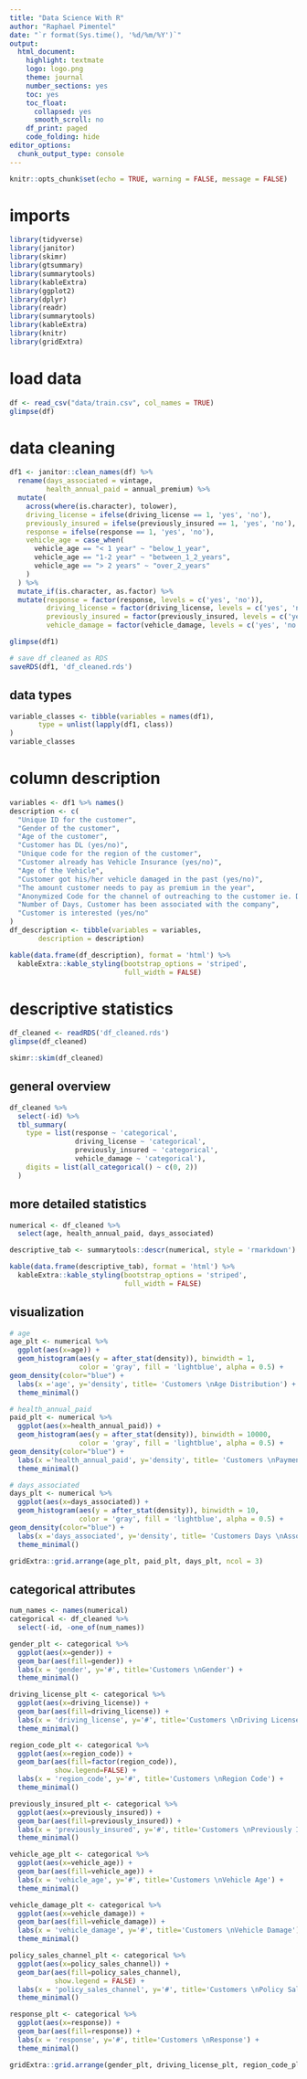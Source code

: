 ```yaml
---
title: "Data Science With R"
author: "Raphael Pimentel"
date: "`r format(Sys.time(), '%d/%m/%Y')`"
output:
  html_document:
    highlight: textmate
    logo: logo.png
    theme: journal
    number_sections: yes
    toc: yes
    toc_float:
      collapsed: yes
      smooth_scroll: no
    df_print: paged
    code_folding: hide
editor_options: 
  chunk_output_type: console
---
```


```r
knitr::opts_chunk$set(echo = TRUE, warning = FALSE, message = FALSE)
```

# imports

```r
library(tidyverse)
library(janitor)
library(skimr)
library(gtsummary)
library(summarytools)
library(kableExtra)
library(ggplot2)
library(dplyr)
library(readr)
library(summarytools)
library(kableExtra)
library(knitr)
library(gridExtra)
```

# load data

```r
df <- read_csv("data/train.csv", col_names = TRUE)
glimpse(df)
```

# data cleaning

```r
df1 <- janitor::clean_names(df) %>% 
  rename(days_associated = vintage,
         health_annual_paid = annual_premium) %>% 
  mutate(
    across(where(is.character), tolower),
    driving_license = ifelse(driving_license == 1, 'yes', 'no'),
    previously_insured = ifelse(previously_insured == 1, 'yes', 'no'),
    response = ifelse(response == 1, 'yes', 'no'),
    vehicle_age = case_when(
      vehicle_age == "< 1 year" ~ "below_1_year",
      vehicle_age == "1-2 year" ~ "between_1_2_years",
      vehicle_age == "> 2 years" ~ "over_2_years"
    )
  ) %>% 
  mutate_if(is.character, as.factor) %>% 
  mutate(response = factor(response, levels = c('yes', 'no')),
         driving_license = factor(driving_license, levels = c('yes', 'no')),
         previously_insured = factor(previously_insured, levels = c('yes', 'no')),
         vehicle_damage = factor(vehicle_damage, levels = c('yes', 'no')))

glimpse(df1)

# save df_cleaned as RDS
saveRDS(df1, 'df_cleaned.rds')
```

## data types

```r
variable_classes <- tibble(variables = names(df1),
       type = unlist(lapply(df1, class))
)
variable_classes
```

# column description

```r
variables <- df1 %>% names()
description <- c(
  "Unique ID for the customer",
  "Gender of the customer",
  "Age of the customer",
  "Customer has DL (yes/no)",
  "Unique code for the region of the customer",
  "Customer already has Vehicle Insurance (yes/no)",
  "Age of the Vehicle",
  "Customer got his/her vehicle damaged in the past (yes/no)",
  "The amount customer needs to pay as premium in the year",
  "Anonymized Code for the channel of outreaching to the customer ie. Different Agents, Over Mail, Over Phone, In Person, etc.",
  "Number of Days, Customer has been associated with the company",
  "Customer is interested (yes/no"
)
df_description <- tibble(variables = variables,
       description = description)

kable(data.frame(df_description), format = 'html') %>% 
  kableExtra::kable_styling(bootstrap_options = 'striped',
                            full_width = FALSE)
```

# descriptive statistics

```r
df_cleaned <- readRDS('df_cleaned.rds')
glimpse(df_cleaned)
```

```r
skimr::skim(df_cleaned)
```

## general overview

```r
df_cleaned %>% 
  select(-id) %>% 
  tbl_summary(
    type = list(response ~ 'categorical',
                driving_license ~ 'categorical',
                previously_insured ~ 'categorical',
                vehicle_damage ~ 'categorical'),
    digits = list(all_categorical() ~ c(0, 2))
  )
```

## more detailed statistics

```r
numerical <- df_cleaned %>% 
  select(age, health_annual_paid, days_associated)
```

```r
descriptive_tab <- summarytools::descr(numerical, style = 'rmarkdown') %>% round(2)

kable(data.frame(descriptive_tab), format = 'html') %>% 
  kableExtra::kable_styling(bootstrap_options = 'striped',
                            full_width = FALSE)
```

## visualization

```r
# age
age_plt <- numerical %>% 
  ggplot(aes(x=age)) + 
  geom_histogram(aes(y = after_stat(density)), binwidth = 1,
                 color = 'gray', fill = 'lightblue', alpha = 0.5) +
geom_density(color="blue") +
  labs(x ='age', y='density', title= 'Customers \nAge Distribution') +
  theme_minimal()

# health_annual_paid
paid_plt <- numerical %>% 
  ggplot(aes(x=health_annual_paid)) + 
  geom_histogram(aes(y = after_stat(density)), binwidth = 10000,
                 color = 'gray', fill = 'lightblue', alpha = 0.5) +
geom_density(color="blue") +
  labs(x ='health_annual_paid', y='density', title= 'Customers \nPayments \nDistribution') +
  theme_minimal()

# days_associated
days_plt <- numerical %>% 
  ggplot(aes(x=days_associated)) + 
  geom_histogram(aes(y = after_stat(density)), binwidth = 10,
                 color = 'gray', fill = 'lightblue', alpha = 0.5) +
geom_density(color="blue") +
  labs(x ='days_associated', y='density', title= 'Customers Days \nAssociated \nDistribution') +
  theme_minimal()

gridExtra::grid.arrange(age_plt, paid_plt, days_plt, ncol = 3)
```

## categorical attributes

```r
num_names <- names(numerical)
categorical <- df_cleaned %>% 
  select(-id, -one_of(num_names))
```

```r
gender_plt <- categorical %>% 
  ggplot(aes(x=gender)) +
  geom_bar(aes(fill=gender)) +
  labs(x = 'gender', y='#', title='Customers \nGender') +
  theme_minimal()

driving_license_plt <- categorical %>% 
  ggplot(aes(x=driving_license)) +
  geom_bar(aes(fill=driving_license)) +
  labs(x = 'driving_license', y='#', title='Customers \nDriving License') +
  theme_minimal()

region_code_plt <- categorical %>% 
  ggplot(aes(x=region_code)) +
  geom_bar(aes(fill=factor(region_code)),
           show.legend=FALSE) +
  labs(x = 'region_code', y='#', title='Customers \nRegion Code') +
  theme_minimal()

previously_insured_plt <- categorical %>% 
  ggplot(aes(x=previously_insured)) +
  geom_bar(aes(fill=previously_insured)) +
  labs(x = 'previously_insured', y='#', title='Customers \nPreviously Insured') +
  theme_minimal()

vehicle_age_plt <- categorical %>% 
  ggplot(aes(x=vehicle_age)) +
  geom_bar(aes(fill=vehicle_age)) +
  labs(x = 'vehicle_age', y='#', title='Customers \nVehicle Age') +
  theme_minimal()

vehicle_damage_plt <- categorical %>% 
  ggplot(aes(x=vehicle_damage)) +
  geom_bar(aes(fill=vehicle_damage)) +
  labs(x = 'vehicle_damage', y='#', title='Customers \nVehicle Damage') +
  theme_minimal()

policy_sales_channel_plt <- categorical %>% 
  ggplot(aes(x=policy_sales_channel)) +
  geom_bar(aes(fill=policy_sales_channel),
           show.legend = FALSE) +
  labs(x = 'policy_sales_channel', y='#', title='Customers \nPolicy Sales Channel') +
  theme_minimal()

response_plt <- categorical %>% 
  ggplot(aes(x=response)) +
  geom_bar(aes(fill=response)) +
  labs(x = 'response', y='#', title='Customers \nResponse') +
  theme_minimal()

gridExtra::grid.arrange(gender_plt, driving_license_plt, region_code_plt, previously_insured_plt, vehicle_damage_plt, vehicle_age_plt, policy_sales_channel_plt, response_plt, ncol = 2, nrow = 4)
```

